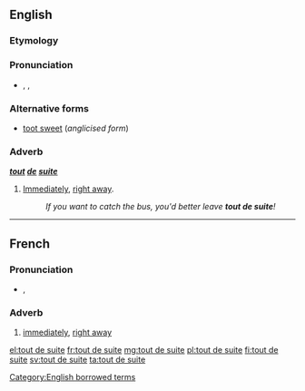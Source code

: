 ==English==

===Etymology===
{{etyl|fr}}

===Pronunciation===
* {{enPR|to͞ot'swēt'}}, {{IPA|/ˈtuːtˈswiːt/}}, {{X-SAMPA|/"tu:t"swi:t/}}

===Alternative forms===
* [[toot sweet]] (''anglicised form'')

===Adverb===
'''''[[tout]] [[de]] [[suite]]'''''

# {{colloquial}} [[immediately |Immediately]], [[right away]].
#: ''If you want to catch the bus, you'd better leave '''tout de suite'''!''

[[Category:English borrowed terms]]

----

==French==

===Pronunciation===
* {{IPA|/tudsɥit/|lang=fr}}, {{X-SAMPA|/tudsHit/}}

===Adverb===
{{fr-adv|head=[[tout#French|tout]] [[de#French|de]] [[suite#French|suite]]}}

# {{idiomatic|lang=fr}} [[immediately]], [[right away]]

[[el:tout de suite]]
[[fr:tout de suite]]
[[mg:tout de suite]]
[[pl:tout de suite]]
[[fi:tout de suite]]
[[sv:tout de suite]]
[[ta:tout de suite]]